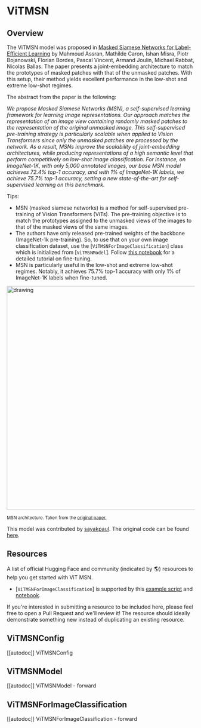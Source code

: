 <!--Copyright 2022 The HuggingFace Team. All rights reserved.

Licensed under the Apache License, Version 2.0 (the "License"); you may not use this file except in compliance with
the License. You may obtain a copy of the License at

http://www.apache.org/licenses/LICENSE-2.0

Unless required by applicable law or agreed to in writing, software distributed under the License is distributed on
an "AS IS" BASIS, WITHOUT WARRANTIES OR CONDITIONS OF ANY KIND, either express or implied. See the License for the
specific language governing permissions and limitations under the License.
-->

# ViTMSN

## Overview

The ViTMSN model was proposed in [Masked Siamese Networks for Label-Efficient Learning](https://arxiv.org/abs/2204.07141) by Mahmoud Assran, Mathilde Caron, Ishan Misra, Piotr Bojanowski, Florian Bordes,
Pascal Vincent, Armand Joulin, Michael Rabbat, Nicolas Ballas. The paper presents a joint-embedding architecture to match the prototypes
of masked patches with that of the unmasked patches. With this setup, their method yields excellent performance in the low-shot and extreme low-shot
regimes.

The abstract from the paper is the following:

*We propose Masked Siamese Networks (MSN), a self-supervised learning framework for learning image representations. Our
approach matches the representation of an image view containing randomly masked patches to the representation of the original
unmasked image. This self-supervised pre-training strategy is particularly scalable when applied to Vision Transformers since only the
unmasked patches are processed by the network. As a result, MSNs improve the scalability of joint-embedding architectures,
while producing representations of a high semantic level that perform competitively on low-shot image classification. For instance,
on ImageNet-1K, with only 5,000 annotated images, our base MSN model achieves 72.4% top-1 accuracy,
and with 1% of ImageNet-1K labels, we achieve 75.7% top-1 accuracy, setting a new state-of-the-art for self-supervised learning on this benchmark.*

Tips:

- MSN (masked siamese networks) is a method for self-supervised pre-training of Vision Transformers (ViTs). The pre-training
objective is to match the prototypes assigned to the unmasked views of the images to that of the masked views of the same images.
- The authors have only released pre-trained weights of the backbone (ImageNet-1k pre-training). So, to use that on your own image classification dataset,
use the [`ViTMSNForImageClassification`] class which is initialized from [`ViTMSNModel`]. Follow
[this notebook](https://github.com/huggingface/notebooks/blob/main/examples/image_classification.ipynb) for a detailed tutorial on fine-tuning.
- MSN is particularly useful in the low-shot and extreme low-shot regimes. Notably, it achieves 75.7% top-1 accuracy with only 1% of ImageNet-1K
labels when fine-tuned.


<img src="https://i.ibb.co/W6PQMdC/Screenshot-2022-09-13-at-9-08-40-AM.png" alt="drawing" width="600"/> 

<small> MSN architecture. Taken from the <a href="https://arxiv.org/abs/2204.07141">original paper.</a> </small>

This model was contributed by [sayakpaul](https://huggingface.co/sayakpaul). The original code can be found [here](https://github.com/facebookresearch/msn). 

## Resources

A list of official Hugging Face and community (indicated by 🌎) resources to help you get started with ViT MSN.

<PipelineTag pipeline="image-classification"/>

- [`ViTMSNForImageClassification`] is supported by this [example script](https://github.com/huggingface/transformers/tree/main/examples/pytorch/image-classification) and [notebook](https://colab.research.google.com/github/huggingface/notebooks/blob/main/examples/image_classification.ipynb).

If you're interested in submitting a resource to be included here, please feel free to open a Pull Request and we'll review it! The resource should ideally demonstrate something new instead of duplicating an existing resource.

## ViTMSNConfig

[[autodoc]] ViTMSNConfig


## ViTMSNModel

[[autodoc]] ViTMSNModel
    - forward


## ViTMSNForImageClassification

[[autodoc]] ViTMSNForImageClassification
    - forward
